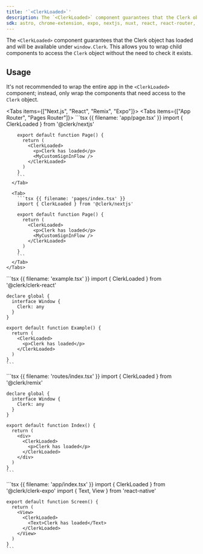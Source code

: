```yaml
---
title: '`<ClerkLoaded>`'
description: The `<ClerkLoaded>` component guarantees that the Clerk object has loaded and will be available under `window.Clerk`. This allows you to wrap child components to access the Clerk object without the need to check it exists.
sdk: astro, chrome-extension, expo, nextjs, nuxt, react, react-router, remix, tanstack-react-start, vue, js-frontend
---
```


The `<ClerkLoaded>` component guarantees that the Clerk object has loaded and will be available under `window.Clerk`. This allows you to wrap child components to access the `Clerk` object without the need to check it exists.

## Usage

It's not recommended to wrap the entire app in the `<ClerkLoaded>` component; instead, only wrap the components that need access to the `Clerk` object.

<Tabs items={["Next.js", "React", "Remix", "Expo"]}>
  <Tab>
    <Tabs items={["App Router", "Pages Router"]}>
      <Tab>
        ```tsx {{ filename: 'app/page.tsx' }}
        import { ClerkLoaded } from '@clerk/nextjs'

        export default function Page() {
          return (
            <ClerkLoaded>
              <p>Clerk has loaded</p>
              <MyCustomSignInFlow />
            </ClerkLoaded>
          )
        }
        ```
      </Tab>

      <Tab>
        ```tsx {{ filename: 'pages/index.tsx' }}
        import { ClerkLoaded } from '@clerk/nextjs'

        export default function Page() {
          return (
            <ClerkLoaded>
              <p>Clerk has loaded</p>
              <MyCustomSignInFlow />
            </ClerkLoaded>
          )
        }
        ```
      </Tab>
    </Tabs>
  </Tab>

  <Tab>
    ```tsx {{ filename: 'example.tsx' }}
    import { ClerkLoaded } from '@clerk/clerk-react'

    declare global {
      interface Window {
        Clerk: any
      }
    }

    export default function Example() {
      return (
        <ClerkLoaded>
          <p>Clerk has loaded</p>
        </ClerkLoaded>
      )
    }
    ```
  </Tab>

  <Tab>
    ```tsx {{ filename: 'routes/index.tsx' }}
    import { ClerkLoaded } from '@clerk/remix'

    declare global {
      interface Window {
        Clerk: any
      }
    }

    export default function Index() {
      return (
        <div>
          <ClerkLoaded>
            <p>Clerk has loaded</p>
          </ClerkLoaded>
        </div>
      )
    }
    ```
  </Tab>

  <Tab>
    ```tsx {{ filename: 'app/index.tsx' }}
    import { ClerkLoaded } from '@clerk/clerk-expo'
    import { Text, View } from 'react-native'

    export default function Screen() {
      return (
        <View>
          <ClerkLoaded>
            <Text>Clerk has loaded</Text>
          </ClerkLoaded>
        </View>
      )
    }
    ```
  </Tab>
</Tabs>
